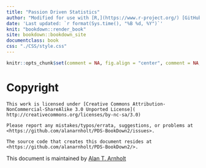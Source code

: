 ```yaml
---
title: "Passion Driven Statistics"
author: "Modified for use with [R,](https://www.r-project.org/) [GitHub,](https://github.com/) and [Zotero](https://www.zotero.org/)"
date: 'Last updated: `r format(Sys.time(), "%B %d, %Y")`'
knit: "bookdown::render_book"
site: bookdown::bookdown_site
documentclass: book
css: "./CSS/style.css"
---
```


```r
knitr::opts_chunk$set(comment = NA, fig.align = "center", comment = NA, warning = FALSE, message = FALSE)
```


# Copyright {-}



```block
This work is licensed under [Creative Commons Attribution-NonCommercial-ShareAlike 3.0 Unported License]( http://creativecommons.org/licenses/by-nc-sa/3.0)

Please report any mistakes/typos/errata, suggestions, or problems at <https://github.com/alanarnholt/PDS-BookDown2/issues>. 

The source code that creates this document resides at <https://github.com/alanarnholt/PDS-BookDown2/>.
```

This document is maintained by [Alan T. Arnholt](https://alanarnholt.github.io/web/)


